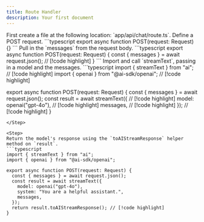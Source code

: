 ```yaml
---
title: Route Handler
description: Your first document
---
```


<Steps>

<Step>
First create a file at the following location: `app/api/chat/route.ts`.
</Step>

<Step>
Define a POST request.
```typescript
export async function POST(request: Request) {}
```
</Step>

<Step>
Pull in the `messages` from the request body.
```typescript
export async function POST(request: Request) {
  const { messages } = await request.json(); // [!code highlight]
}
```
</Step>

<Step>
Import and call `streamText`, passing in a model and the messages.
```typescript
import { streamText } from "ai"; // [!code highlight]
import { openai } from "@ai-sdk/openai"; // [!code highlight]

export async function POST(request: Request) {
  const { messages } = await request.json();
  const result = await streamText({ // [!code highlight]
    model: openai("gpt-4o"), // [!code highlight]
    messages, // [!code highlight]
  }); // [!code highlight]
}
```
</Step>

<Step>
Return the model's response using the `toAIStreamResponse` helper method on `result`.
```typescript
import { streamText } from "ai";
import { openai } from "@ai-sdk/openai";

export async function POST(request: Request) {
  const { messages } = await request.json();
  const result = await streamText({
    model: openai("gpt-4o"),
    system: "You are a helpful assistant.",
    messages,
  });
  return result.toAIStreamResponse(); // [!code highlight]
}
```
</Step>
</Steps>
